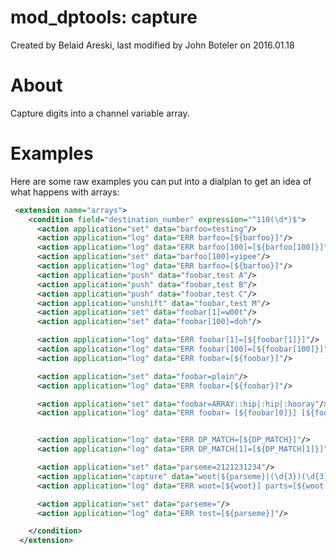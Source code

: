 
# mod_dptools: capture 

 Created by  Belaid Areski, last modified by  John Boteler on 2016.01.18

# About

Capture digits into a channel variable array. 

# Examples

Here are some raw examples you can put into a dialplan to get an idea of what happens with arrays:

```xml
 <extension name="arrays">
    <condition field="destination_number" expression="^110(\d*)$">
      <action application="set" data="barfoo=testing"/>
      <action application="log" data="ERR barfoo=[${barfoo}]"/>
      <action application="log" data="ERR barfoo[100]=[${barfoo[100]}]"/>
      <action application="set" data="barfoo[100]=yipee"/>
      <action application="log" data="ERR barfoo=[${barfoo}]"/>
      <action application="push" data="foobar,test A"/>
      <action application="push" data="foobar,test B"/>
      <action application="push" data="foobar,test C"/>
      <action application="unshift" data="foobar,test M"/>
      <action application="set" data="foobar[1]=w00t"/>
      <action application="set" data="foobar[100]=doh"/>

      <action application="log" data="ERR foobar[1]=[${foobar[1]}]"/>
      <action application="log" data="ERR foobar[100]=[${foobar[100]}]"/>
      <action application="log" data="ERR foobar=[${foobar}]"/>

      <action application="set" data="foobar=plain"/>
      <action application="log" data="ERR foobar=[${foobar}]"/>

      <action application="set" data="foobar=ARRAY::hip|:hip|:hooray"/>
      <action application="log" data="ERR foobar= [${foobar[0]}] [${foobar[1]}] [${foobar[2]}]"/>


      <action application="log" data="ERR DP_MATCH=[${DP_MATCH}]"/>
      <action application="log" data="ERR DP_MATCH[1]=[${DP_MATCH[1]}]"/>

      <action application="set" data="parseme=2121231234"/>
      <action application="capture" data="woot|${parseme}|(\d{3})(\d{3})(\d{4})"/>
      <action application="log" data="ERR woot=[${woot}] parts=[${woot[1]}] [${woot[2]}] [${woot[3]}]"/>

      <action application="set" data="parseme="/>
      <action application="log" data="ERR test=[${parseme}]"/>

    </condition>
  </extension>
```


